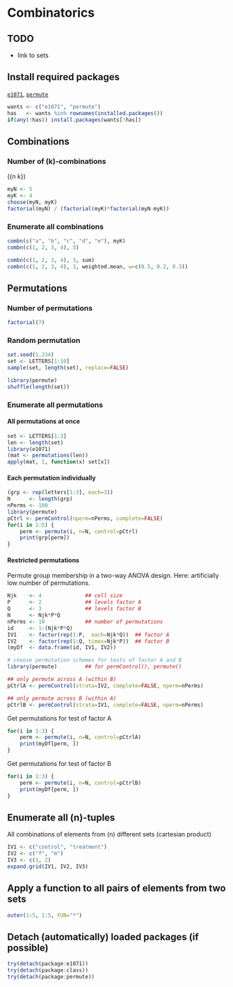 Combinatorics
=========================

TODO
-------------------------

 - link to sets

Install required packages
-------------------------

[`e1071`](http://cran.r-project.org/package=e1071), [`permute`](http://cran.r-project.org/package=permute)

```r
wants <- c("e1071", "permute")
has   <- wants %in% rownames(installed.packages())
if(any(!has)) install.packages(wants[!has])
```

Combinations
-------------------------

### Number of \(k\)-combinations

\({n \choose k}\)

```r
myN <- 5
myK <- 4
choose(myN, myK)
factorial(myN) / (factorial(myK)*factorial(myN-myK))
```

### Enumerate all combinations

```r
combn(c("a", "b", "c", "d", "e"), myK)
combn(c(1, 2, 3, 4), 3)
```

```r
combn(c(1, 2, 3, 4), 3, sum)
combn(c(1, 2, 3, 4), 3, weighted.mean, w=c(0.5, 0.2, 0.3))
```

Permutations
-------------------------

### Number of permutations

```r
factorial(7)
```

### Random permutation

```r
set.seed(1.234)
set <- LETTERS[1:10]
sample(set, length(set), replace=FALSE)
```

```r
library(permute)
shuffle(length(set))
```

### Enumerate all permutations

#### All permutations at once

```r
set <- LETTERS[1:3]
len <- length(set)
library(e1071)
(mat <- permutations(len))
apply(mat, 1, function(x) set[x])
```

#### Each permutation individually

```r
(grp <- rep(letters[1:3], each=3))
N      <- length(grp)
nPerms <- 100
library(permute)
pCtrl <- permControl(nperm=nPerms, complete=FALSE)
for(i in 1:5) {
    perm <- permute(i, n=N, control=pCtrl)
    print(grp[perm])
}
```

#### Restricted permutations

Permute group membership in a two-way ANOVA design. Here: artificially low number of permutations.

```r
Njk    <- 4              ## cell size
P      <- 2              ## levels factor A
Q      <- 3              ## levels factor B
N      <- Njk*P*Q
nPerms <- 10             ## number of permutations
id     <- 1:(Njk*P*Q)
IV1    <- factor(rep(1:P,  each=Njk*Q))  ## factor A
IV2    <- factor(rep(1:Q, times=Njk*P))  ## factor B
(myDf  <- data.frame(id, IV1, IV2))

# choose permutation schemes for tests of factor A and B
library(permute)         ## for permControl(), permute()

## only permute across A (within B)
pCtrlA <- permControl(strata=IV2, complete=FALSE, nperm=nPerms)

## only permute across B (within A)
pCtrlB <- permControl(strata=IV1, complete=FALSE, nperm=nPerms)
```

Get permutations for test of factor A

```r
for(i in 1:3) {
    perm <- permute(i, n=N, control=pCtrlA)
    print(myDf[perm, ])
}
```

Get permutations for test of factor B

```r
for(i in 1:3) {
    perm <- permute(i, n=N, control=pCtrlB)
    print(myDf[perm, ])
}
```

Enumerate all \(n\)-tuples
-------------------------

All combinations of elements from \(n\) different sets (cartesian product)

```r
IV1 <- c("control", "treatment")
IV2 <- c("f", "m")
IV3 <- c(1, 2)
expand.grid(IV1, IV2, IV3)
```

Apply a function to all pairs of elements from two sets
-------------------------

```r
outer(1:5, 1:5, FUN="*")
```

Detach (automatically) loaded packages (if possible)
-------------------------

```r
try(detach(package:e1071))
try(detach(package:class))
try(detach(package:permute))
```
